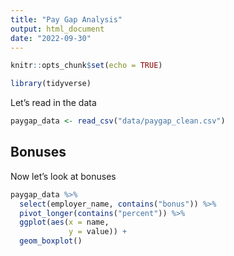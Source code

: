 ```yaml
---
title: "Pay Gap Analysis"
output: html_document
date: "2022-09-30"
---
```


```r
knitr::opts_chunk$set(echo = TRUE)
```

```r
library(tidyverse)
```

Let's read in the data

```r
paygap_data <- read_csv("data/paygap_clean.csv")
```

## Bonuses

Now let's look at bonuses

```r
paygap_data %>% 
  select(employer_name, contains("bonus")) %>% 
  pivot_longer(contains("percent")) %>% 
  ggplot(aes(x = name,
             y = value)) +
  geom_boxplot()
```




